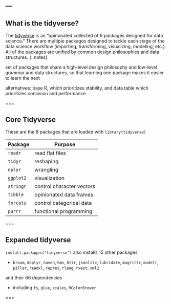 ---
---

## What is the tidyverse? 

The [tidyverse](https://www.tidyverse.org/) is an "opinonated collected of R packages designed for data science." There are multiple packages designed to tackle each stage of the data science workflow (importing, transforming, visualizing, modeling, etc.). All of the packages are unified by common design philosophies and data structures. 
{:.notes}

set of packages that share a high-level design philosophy and low-level grammar and data structures, so that learning one package makes it easier to learn the next

alternatives: base R, which prioritizes stability, and data.table which prioritizes concision and performance

===

## Core Tidyverse

These are the 8 packages that are loaded with `library(tidyverse)`

| Package    | Purpose                       |
|------------+-------------------------------|
| `readr`    |  read flat files              |
| `tidyr`    |  reshaping                    |
| `dplyr`    |  wrangling                    |
| `ggplot2`  |  visualization                |
| `stringr`  | control character vectors     |
| `tibble`   | opinionated data frames       |
| `forcats`  | control categorical data      |
| `purrr`    | functional programming        |

===

## Expanded tidyverse

`install.packages("tidyverse")` also installs 15 other packages

- `broom`, `dbplyr`, `haven`, `hms`, `httr`, `jsonlite`, `lubridate`, `magrittr`, `modelr`, `pillar`, `readxl`, `reprex`, `rlang`, `rvest`, `xml2`

and their 66 dependencies

- including `fs`, `glue`, `scales`, `RColorBrewer`

===

